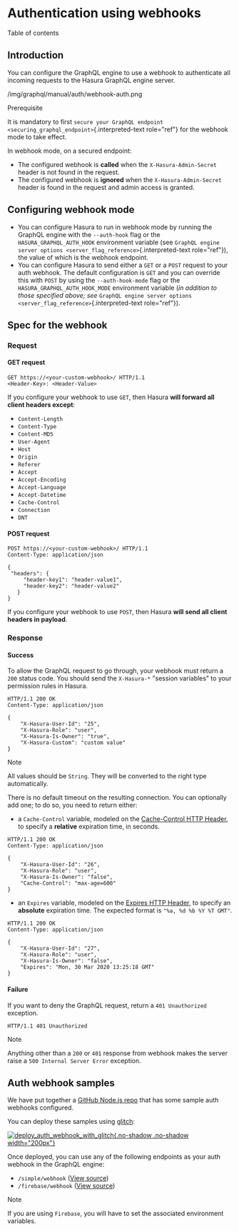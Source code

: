 
Authentication using webhooks
=============================

Table of contents

Introduction
------------

You can configure the GraphQL engine to use a webhook to authenticate
all incoming requests to the Hasura GraphQL engine server.

/img/graphql/manual/auth/webhook-auth.png

Prerequisite

It is mandatory to first
`secure your GraphQL endpoint <securing_graphql_endpoint>`{.interpreted-text
role="ref"} for the webhook mode to take effect.

In webhook mode, on a secured endpoint:

-   The configured webhook is **called** when the
    `X-Hasura-Admin-Secret` header is not found in the request.
-   The configured webhook is **ignored** when the
    `X-Hasura-Admin-Secret` header is found in the request and admin
    access is granted.

Configuring webhook mode
------------------------

-   You can configure Hasura to run in webhook mode by running the
    GraphQL engine with the `--auth-hook` flag or the
    `HASURA_GRAPHQL_AUTH_HOOK` environment variable (see
    `GraphQL engine server options <server_flag_reference>`{.interpreted-text
    role="ref"}), the value of which is the webhook endpoint.
-   You can configure Hasura to send either a `GET` or a `POST` request
    to your auth webhook. The default configuration is `GET` and you can
    override this with `POST` by using the `--auth-hook-mode` flag or
    the `HASURA_GRAPHQL_AUTH_HOOK_MODE` environment variable (*in
    addition to those specified above; see*
    `GraphQL engine server options <server_flag_reference>`{.interpreted-text
    role="ref"}).

Spec for the webhook
--------------------

### Request

#### GET request

```http
GET https://<your-custom-webhook>/ HTTP/1.1
<Header-Key>: <Header-Value>
```

If you configure your webhook to use `GET`, then Hasura **will forward
all client headers except**:

-   `Content-Length`
-   `Content-Type`
-   `Content-MD5`
-   `User-Agent`
-   `Host`
-   `Origin`
-   `Referer`
-   `Accept`
-   `Accept-Encoding`
-   `Accept-Language`
-   `Accept-Datetime`
-   `Cache-Control`
-   `Connection`
-   `DNT`

#### POST request

```http
POST https://<your-custom-webhook>/ HTTP/1.1
Content-Type: application/json

{
 "headers": {
     "header-key1": "header-value1",
     "header-key2": "header-value2"
   }
}
```

If you configure your webhook to use `POST`, then Hasura **will send all
client headers in payload**.

### Response

#### Success

To allow the GraphQL request to go through, your webhook must return a
`200` status code. You should send the `X-Hasura-*` \"session
variables\" to your permission rules in Hasura.

```http
HTTP/1.1 200 OK
Content-Type: application/json

{
    "X-Hasura-User-Id": "25",
    "X-Hasura-Role": "user",
    "X-Hasura-Is-Owner": "true",
    "X-Hasura-Custom": "custom value"
}
```

Note

All values should be `String`. They will be converted to the right type
automatically.

There is no default timeout on the resulting connection. You can
optionally add one; to do so, you need to return either:

-   a `Cache-Control` variable, modeled on the [Cache-Control HTTP
    Header](https://developer.mozilla.org/en-US/docs/Web/HTTP/Headers/Cache-Control),
    to specify a **relative** expiration time, in seconds.

```http
HTTP/1.1 200 OK
Content-Type: application/json

{
    "X-Hasura-User-Id": "26",
    "X-Hasura-Role": "user",
    "X-Hasura-Is-Owner": "false",
    "Cache-Control": "max-age=600"
}
```

-   an `Expires` variable, modeled on the [Expires HTTP
    Header](https://developer.mozilla.org/en-US/docs/Web/HTTP/Headers/Expires),
    to specify an **absolute** expiration time. The expected format is
    `"%a, %d %b %Y %T GMT"`.

```http
HTTP/1.1 200 OK
Content-Type: application/json

{
    "X-Hasura-User-Id": "27",
    "X-Hasura-Role": "user",
    "X-Hasura-Is-Owner": "false",
    "Expires": "Mon, 30 Mar 2020 13:25:18 GMT"
}
```

#### Failure

If you want to deny the GraphQL request, return a `401 Unauthorized`
exception.

```http
HTTP/1.1 401 Unauthorized
```

Note

Anything other than a `200` or `401` response from webhook makes the
server raise a `500 Internal Server Error` exception.

Auth webhook samples
--------------------

We have put together a [GitHub Node.js
repo](https://github.com/hasura/graphql-engine/tree/master/community/boilerplates/auth-webhooks/nodejs-express)
that has some sample auth webhooks configured.

You can deploy these samples using [glitch](https://glitch.com/):

[![deploy\_auth\_webhook\_with\_glitch](https://raw.githubusercontent.com/hasura/sample-auth-webhook/master/assets/deploy-glitch.png){.no-shadow
.no-shadow
width="200px"}](http://glitch.com/edit/#!/import/github/hasura/sample-auth-webhook)

Once deployed, you can use any of the following endpoints as your auth
webhook in the GraphQL engine:

-   `/simple/webhook` ([View
    source](https://github.com/hasura/graphql-engine/blob/master/community/boilerplates/auth-webhooks/nodejs-express/server.js))
-   `/firebase/webhook` ([View
    source](https://github.com/hasura/graphql-engine/blob/master/community/boilerplates/auth-webhooks/nodejs-firebase/firebase/firebaseHandler.js))

Note

If you are using `Firebase`, you will have to set the associated
environment variables.
